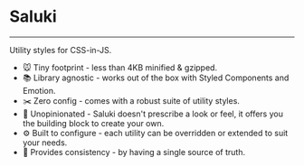 # Saluki

---

Utility styles for CSS-in-JS.

- 🐭 Tiny footprint - less than 4KB minified & gzipped.
- 📚 Library agnostic - works out of the box with Styled Components and Emotion.
- ✂️ Zero config - comes with a robust suite of utility styles.
- 🤷‍ Unopinionated - Saluki doesn't prescribe a look or feel, it offers you the building block to create your own.
- ⚙️ Built to configure - each utility can be overridden or extended to suit your needs.
- 🐶 Provides consistency - by having a single source of truth.
